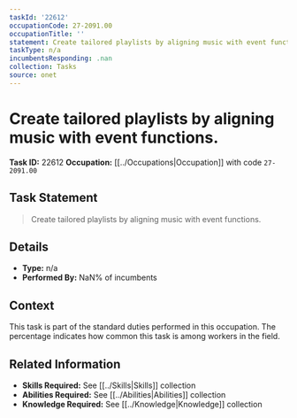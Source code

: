 ```yaml
---
taskId: '22612'
occupationCode: 27-2091.00
occupationTitle: ''
statement: Create tailored playlists by aligning music with event functions.
taskType: n/a
incumbentsResponding: .nan
collection: Tasks
source: onet
---
```

# Create tailored playlists by aligning music with event functions.

**Task ID:** 22612
**Occupation:** [[../Occupations|Occupation]] with code `27-2091.00`

## Task Statement

> Create tailored playlists by aligning music with event functions.

## Details

- **Type:** n/a
- **Performed By:** NaN% of incumbents

## Context

This task is part of the standard duties performed in this occupation. The percentage indicates how common this task is among workers in the field.

## Related Information

- **Skills Required:** See [[../Skills|Skills]] collection
- **Abilities Required:** See [[../Abilities|Abilities]] collection
- **Knowledge Required:** See [[../Knowledge|Knowledge]] collection

